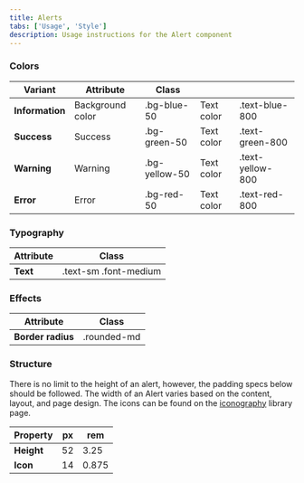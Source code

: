 ```yaml
---
title: Alerts
tabs: ['Usage', 'Style']
description: Usage instructions for the Alert component
---
```


### Colors

<table>
    <thead>
        <tr>
            <th>Variant</th>  
            <th>Attribute</th>
            <th>Class</th>
            <th></th>
            <th></th>
        </tr>
    </thead>
    <tbody>
        <tr>
            <td><strong>Information</strong></td>
            <td>Background color</td>
            <td class="color-name"><span class="code">.bg-blue-50</span></td>
            <td>Text color</td>
            <td class="color-name"><span class="code">.text-blue-800</span></td>
        </tr>
        <tr>
            <td><strong>Success</strong></td>
            <td>Success</td>
            <td class="color-name"><span class="code">.bg-green-50</span></td>  
            <td>Text color</td>
            <td class="color-name"><span class="code">.text-green-800</span></td>   
        </tr>
        <tr>
            <td><strong>Warning</strong></td>
            <td>Warning</td>
            <td class="color-name"><span class="code">.bg-yellow-50</span></td> 
            <td>Text color</td>
            <td class="color-name"><span class="code">.text-yellow-800</span></td>      
        </tr>
        <tr>
            <td><strong>Error</strong></td>
            <td>Error</td>
            <td class="color-name"><span class="code">.bg-red-50</span></td>  
            <td>Text color</td>
            <td class="color-name"><span class="code">.text-red-800</span></td>     
        </tr>
    </tbody>
</table>

### Typography

<table>
    <thead>
        <tr>
            <th>Attribute</th>  
            <th>Class</th>
        </tr>
    </thead>
    <tbody>
        <tr>
            <td><strong>Text</strong></td>
            <td class="color-name"><span class="code">.text-sm</span> <span class="code">.font-medium</span></td>
        </tr>
    </tbody>
</table>

### Effects

<table>
    <thead>
        <tr>
            <th>Attribute</th>  
            <th>Class</th>
        </tr>
    </thead>
    <tbody>
        <tr>
            <td><strong>Border radius</strong></td>
            <td class="color-name"><span class="code">.rounded-md</span></td>            
        </tr>
    </tbody>
</table>

### Structure

There is no limit to the height of an alert, however, the padding specs below should be followed. The width of an Alert varies based on the content, layout, and page design. The icons can be found on the <a href="/foundations/iconography">iconography</a> library page.

<table>
    <thead>
        <tr>
            <th>Property</th>  
            <th>px</th>
            <th>rem</th>
        </tr>
    </thead>
    <tbody>
        <tr>
            <td><strong>Height</strong></td>
            <td>52</td>     
            <td>3.25</td>     
        </tr>
         <tr>
            <td><strong>Icon</strong></td>
            <td>14</td>     
            <td>0.875</td>     
        </tr>
    </tbody>
</table>


